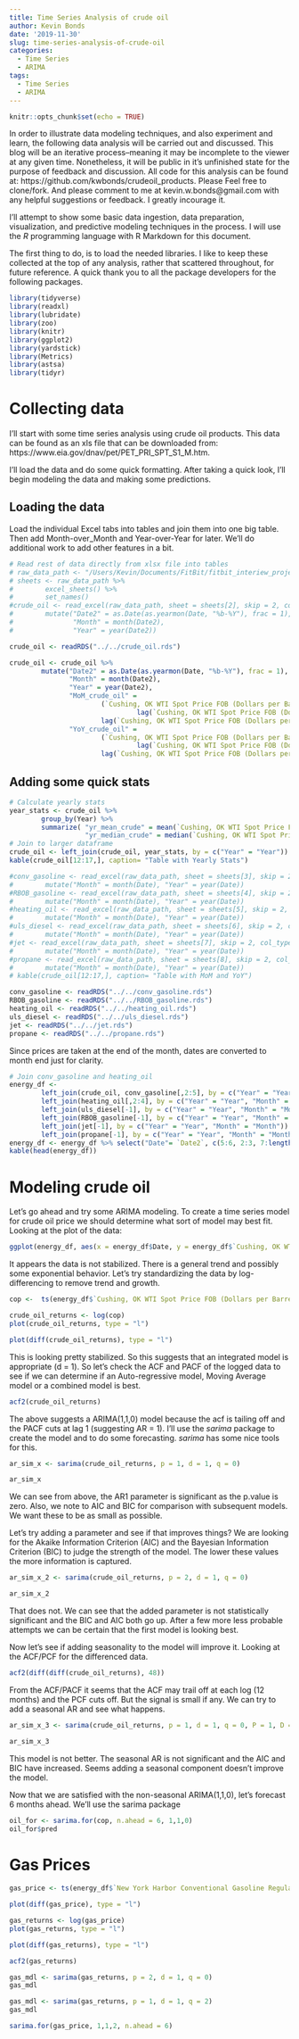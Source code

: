 ```yaml
---
title: Time Series Analysis of crude oil
author: Kevin Bonds
date: '2019-11-30'
slug: time-series-analysis-of-crude-oil
categories:
  - Time Series
  - ARIMA
tags:
  - Time Series
  - ARIMA
---
```



```r
knitr::opts_chunk$set(echo = TRUE)
```

In order to illustrate data modeling techniques, and also experiment and learn, the following data analysis will be carried out and discussed. This blog will be an iterative process--meaning it may be incomplete to the viewer at any given time. Nonetheless, it will be public in it's unfinished state for the purpose of feedback and discussion. All code for this analysis can be found at: https://github.com/kwbonds/crudeoil_products. Please Feel free to clone/fork. And please comment to me at kevin.w.bonds@gmail.com with any helpful suggestions or feedback. I greatly incourage it.

I'll attempt to show some basic data ingestion, data preparation, visualization, and predictive modeling techniques in the process. I will use the _R_ programming language with R Markdown for this document. 

The first thing to do, is to load the needed libraries. I like to keep these collected at the top of any analysis, rather that scattered throughout, for future reference. A quick thank you to all the package developers for the following packages. 

```r
library(tidyverse)
library(readxl)
library(lubridate)
library(zoo)
library(knitr)
library(ggplot2)
library(yardstick)
library(Metrics)
library(astsa)
library(tidyr)
```

# Collecting data

I'll start with some time series analysis using crude oil products. This data can be found as an xls file that can be downloaded from: https://www.eia.gov/dnav/pet/PET_PRI_SPT_S1_M.htm. 

I'll load the data and do some quick formatting. After taking a quick look, I'll begin modeling the data and making some predictions. 

## Loading the data

Load the individual Excel tabs into tables and join them into one big table. Then add Month-over_Month and Year-over-Year for later. We'll do additional work to add other features in a bit.


```r
# Read rest of data directly from xlsx file into tables
# raw_data_path <- "/Users/Kevin/Documents/FitBit/fitbit_interiew_project/DATA/raw_data_sheet.xlsx"
# sheets <- raw_data_path %>%
#        excel_sheets() %>% 
#        set_names()
#crude_oil <- read_excel(raw_data_path, sheet = sheets[2], skip = 2, col_types = c("date", "numeric", "numeric")) %>% 
#        mutate("Date2" = as.Date(as.yearmon(Date, "%b-%Y"), frac = 1),
#               "Month" = month(Date2),
#               "Year" = year(Date2))
```

```r
crude_oil <- readRDS("../../crude_oil.rds")
```


```r
crude_oil <- crude_oil %>% 
        mutate("Date2" = as.Date(as.yearmon(Date, "%b-%Y"), frac = 1),
               "Month" = month(Date2),
               "Year" = year(Date2),
               "MoM_crude_oil" = 
                       (`Cushing, OK WTI Spot Price FOB (Dollars per Barrel)` - 
                                lag(`Cushing, OK WTI Spot Price FOB (Dollars per Barrel)`))/ 
                       lag(`Cushing, OK WTI Spot Price FOB (Dollars per Barrel)`),
               "YoY_crude_oil" = 
                       (`Cushing, OK WTI Spot Price FOB (Dollars per Barrel)` - 
                                lag(`Cushing, OK WTI Spot Price FOB (Dollars per Barrel)`, 12))/ 
                       lag(`Cushing, OK WTI Spot Price FOB (Dollars per Barrel)`, 12))
```

## Adding some quick stats

```r
# Calculate yearly stats
year_stats <- crude_oil %>% 
        group_by(Year) %>% 
        summarize( "yr_mean_crude" = mean(`Cushing, OK WTI Spot Price FOB (Dollars per Barrel)`),
                   "yr_median_crude" = median(`Cushing, OK WTI Spot Price FOB (Dollars per Barrel)`))
# Join to larger dataframe
crude_oil <- left_join(crude_oil, year_stats, by = c("Year" = "Year"))
kable(crude_oil[12:17,], caption= "Table with Yearly Stats")
```

```r
#conv_gasoline <- read_excel(raw_data_path, sheet = sheets[3], skip = 2, col_types = c("date", "numeric", "numeric")) %>% 
#        mutate("Month" = month(Date), "Year" = year(Date))
#RBOB_gasoline <- read_excel(raw_data_path, sheet = sheets[4], skip = 2, col_types = c("date", "numeric")) %>% 
#        mutate("Month" = month(Date), "Year" = year(Date))
#heating_oil <- read_excel(raw_data_path, sheet = sheets[5], skip = 2, col_types = c("date", "numeric")) %>% 
#        mutate("Month" = month(Date), "Year" = year(Date))
#uls_diesel <- read_excel(raw_data_path, sheet = sheets[6], skip = 2, col_types = c("date", "numeric", "numeric", "numeric")) %>% 
#        mutate("Month" = month(Date), "Year" = year(Date))
#jet <- read_excel(raw_data_path, sheet = sheets[7], skip = 2, col_types = c("date", "numeric")) %>% 
#        mutate("Month" = month(Date), "Year" = year(Date))
#propane <- read_excel(raw_data_path, sheet = sheets[8], skip = 2, col_types = c("date", "numeric")) %>% 
#        mutate("Month" = month(Date), "Year" = year(Date))
# kable(crude_oil[12:17,], caption= "Table with MoM and YoY")
```

```r
conv_gasoline <- readRDS("../../conv_gasoline.rds")
RBOB_gasoline <- readRDS("../../RBOB_gasoline.rds")
heating_oil <- readRDS("../../heating_oil.rds")
uls_diesel <- readRDS("../../uls_diesel.rds")
jet <- readRDS("../../jet.rds")
propane <- readRDS("../../propane.rds")
```


Since prices are taken at the end of the month, dates are converted to month end just for clarity.

```r
# Join conv_gasoline and heating_oil
energy_df <- 
        left_join(crude_oil, conv_gasoline[,2:5], by = c("Year" = "Year", "Month" = "Month")) %>% 
        left_join(heating_oil[,2:4], by = c("Year" = "Year", "Month" = "Month")) %>%
        left_join(uls_diesel[-1], by = c("Year" = "Year", "Month" = "Month")) %>% 
        left_join(RBOB_gasoline[-1], by = c("Year" = "Year", "Month" = "Month")) %>% 
        left_join(jet[-1], by = c("Year" = "Year", "Month" = "Month")) %>% 
        left_join(propane[-1], by = c("Year" = "Year", "Month" = "Month"))
energy_df <- energy_df %>% select("Date"= `Date2`, c(5:6, 2:3, 7:length(energy_df)))
kable(head(energy_df))
```

# Modeling crude oil

Let's go ahead and try some ARIMA modeling. To create a time series model for crude oil price we should determine what sort of model may best fit. Looking at the plot of the data:

```r
ggplot(energy_df, aes(x = energy_df$Date, y = energy_df$`Cushing, OK WTI Spot Price FOB (Dollars per Barrel)`)) + geom_line() + ylab("WTI Spot Price (Dollars per Barrel)") + xlab("Date") + ggtitle("Monthly average for West Texas Crude Oil")
```

It appears the data is not stabilized. There is a general trend and possibly some exponential behavior. Let's try standardizing the data by log-differencing to remove trend and growth.

```r
cop <-  ts(energy_df$`Cushing, OK WTI Spot Price FOB (Dollars per Barrel)`, start= c(1986,1), end = c(2019,8), frequency = 12)
```

```r
crude_oil_returns <- log(cop)
plot(crude_oil_returns, type = "l")
```

```r
plot(diff(crude_oil_returns), type = "l")
```

This is looking pretty stabilized. So this suggests that an integrated model is appropriate (d = 1). So let's check the ACF and PACF of the logged data to see if we can determine if an Auto-regressive model, Moving Average model or a combined model is best.

```r
acf2(crude_oil_returns)
```

The above suggests a ARIMA(1,1,0) model because the acf is tailing off and the PACF cuts at lag 1 (suggesting AR = 1). I'll use the _sarima_ package to create the model and to do some forecasting. _sarima_ has some nice tools for this.

```r
ar_sim_x <- sarima(crude_oil_returns, p = 1, d = 1, q = 0)
```

```r
ar_sim_x
```
We can see from above, the AR1 parameter is significant as the p.value is zero. Also, we note to AIC and BIC for comparison with subsequent models. We want these to be as small as possible.

Let's try adding a parameter and see if that improves things? We are looking for the Akaike Information Criterion (AIC) and the Bayesian Information Criterion (BIC) to judge the strength of the model. The lower these values the more information is captured. 

```r
ar_sim_x_2 <- sarima(crude_oil_returns, p = 2, d = 1, q = 0)
```

```r
ar_sim_x_2
```

That does not. We can see that the added parameter is not statistically significant and the BIC and AIC both go up. After a few more less probable attempts we can be certain that the first model is looking best.

Now let's see if adding seasonality to the model will improve it. Looking at the ACF/PCF for the differenced data. 

```r
acf2(diff(diff(crude_oil_returns), 48))
```

From the ACF/PACF it seems that the ACF may trail off at each log (12 months) and the PCF cuts off. But the signal is small if any. We can try to add a seasonal AR and see what happens. 


```r
ar_sim_x_3 <- sarima(crude_oil_returns, p = 1, d = 1, q = 0, P = 1, D = 0, Q = 0, S = 12)
```

```r
ar_sim_x_3
```


This model is not better. The seasonal AR is not significant and the AIC and BIC have increased. Seems adding a seasonal component doesn't improve the model. 

Now that we are satisfied with the non-seasonal ARIMA(1,1,0), let's forecast 6 months ahead. We'll use the sarima package

```r
oil_for <- sarima.for(cop, n.ahead = 6, 1,1,0)
oil_for$pred
```
# Gas Prices

```r
gas_price <- ts(energy_df$`New York Harbor Conventional Gasoline Regular Spot Price FOB (Dollars per Gallon)`, start= c(1986,1), end = c(2019,8), frequency = 12)
```

```r
plot(diff(gas_price), type = "l")
```

```r
gas_returns <- log(gas_price)
plot(gas_returns, type = "l")
```

```r
plot(diff(gas_returns), type = "l")
```

```r
acf2(gas_returns)
```


```r
gas_mdl <- sarima(gas_returns, p = 2, d = 1, q = 0)
gas_mdl
```

```r
gas_mdl <- sarima(gas_returns, p = 1, d = 1, q = 2)
gas_mdl
```
 
```r
sarima.for(gas_price, 1,1,2, n.ahead = 6)
```
